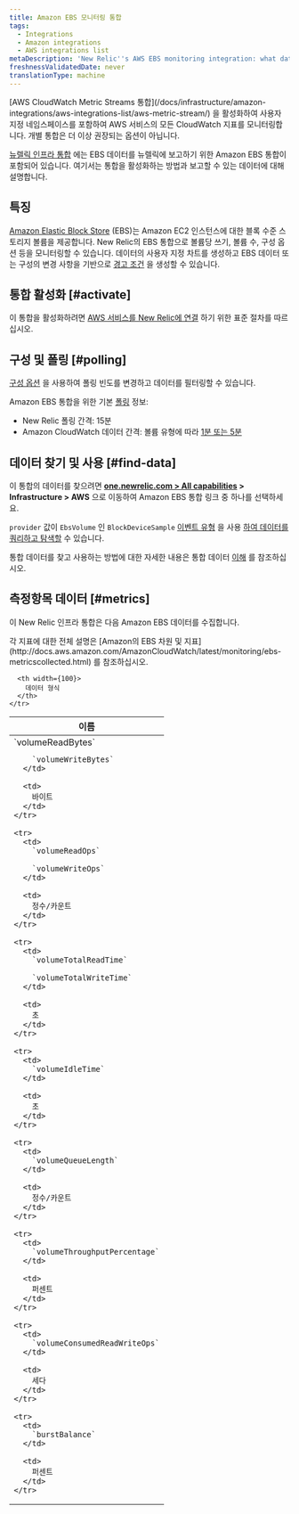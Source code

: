 ```yaml
---
title: Amazon EBS 모니터링 통합
tags:
  - Integrations
  - Amazon integrations
  - AWS integrations list
metaDescription: 'New Relic''s AWS EBS monitoring integration: what data it reports, and how to enable it.'
freshnessValidatedDate: never
translationType: machine
---
```


<Callout variant="important">
  [AWS CloudWatch Metric Streams 통합](/docs/infrastructure/amazon-integrations/aws-integrations-list/aws-metric-stream/) 을 활성화하여 사용자 지정 네임스페이스를 포함하여 AWS 서비스의 모든 CloudWatch 지표를 모니터링합니다. 개별 통합은 더 이상 권장되는 옵션이 아닙니다.
</Callout>

[뉴렐릭 인프라 통합](/docs/infrastructure/introduction-infra-monitoring) 에는 EBS 데이터를 뉴렐릭에 보고하기 위한 Amazon EBS 통합이 포함되어 있습니다. 여기서는 통합을 활성화하는 방법과 보고할 수 있는 데이터에 대해 설명합니다.

## 특징

[Amazon Elastic Block Store](https://aws.amazon.com/ebs/) (EBS)는 Amazon EC2 인스턴스에 대한 블록 수준 스토리지 볼륨을 제공합니다. New Relic의 EBS 통합으로 볼륨당 쓰기, 볼륨 수, 구성 옵션 등을 모니터링할 수 있습니다. 데이터의 사용자 지정 차트를 생성하고 EBS 데이터 또는 구성의 변경 사항을 기반으로 [경고 조건](/docs/infrastructure/new-relic-infrastructure/infrastructure-alert-conditions/infrastructure-alerts-add-edit-or-view-host-alert-information) 을 생성할 수 있습니다.

## 통합 활성화 [#activate]

이 통합을 활성화하려면 [AWS 서비스를 New Relic에 연결](/docs/infrastructure/infrastructure-integrations/getting-started/connect-aws-integrations-infrastructure) 하기 위한 표준 절차를 따르십시오.

## 구성 및 폴링 [#polling]

[구성 옵션](/docs/integrations/new-relic-integrations/getting-started/configure-polling-frequency-data-collection-cloud-integrations) 을 사용하여 폴링 빈도를 변경하고 데이터를 필터링할 수 있습니다.

Amazon EBS 통합을 위한 기본 [폴링](/docs/infrastructure/amazon-integrations/aws-integrations-list/aws-polling-intervals-infrastructure-integrations) 정보:

* New Relic 폴링 간격: 15분
* Amazon CloudWatch 데이터 간격: 볼륨 유형에 따라 [1분 또는 5분](http://docs.aws.amazon.com/AmazonCloudWatch/latest/monitoring/ebs-metricscollected.html)

## 데이터 찾기 및 사용 [#find-data]

이 통합의 데이터를 찾으려면 <DNT>**[one.newrelic.com &gt; All capabilities](https://one.newrelic.com/all-capabilities) &gt; Infrastructure &gt; AWS**</DNT> 으로 이동하여 Amazon EBS 통합 링크 중 하나를 선택하세요.

`provider` 값이 `EbsVolume` 인 `BlockDeviceSample` [이벤트 유형](/docs/data-apis/understand-data/new-relic-data-types/#event-data) 을 사용 [하여 데이터를 쿼리하고 탐색할](/docs/using-new-relic/data/understand-data/query-new-relic-data) 수 있습니다.

통합 데이터를 찾고 사용하는 방법에 대한 자세한 내용은 통합 데이터 [이해](/docs/infrastructure/integrations/find-use-infrastructure-integration-data) 를 참조하십시오.

## 측정항목 데이터 [#metrics]

이 New Relic 인프라 통합은 다음 Amazon EBS 데이터를 수집합니다.

<Callout variant="tip">
  각 지표에 대한 전체 설명은 [Amazon의 EBS 차원 및 지표](http://docs.aws.amazon.com/AmazonCloudWatch/latest/monitoring/ebs-metricscollected.html) 를 참조하십시오.
</Callout>

<table>
  <thead>
    <tr>
      <th width={200}>
        이름
      </th>

      <th width={100}>
        데이터 형식
      </th>
    </tr>
  </thead>

  <tbody>
    <tr>
      <td>
        `volumeReadBytes`

        `volumeWriteBytes`
      </td>

      <td>
        바이트
      </td>
    </tr>

    <tr>
      <td>
        `volumeReadOps`

        `volumeWriteOps`
      </td>

      <td>
        정수/카운트
      </td>
    </tr>

    <tr>
      <td>
        `volumeTotalReadTime`

        `volumeTotalWriteTime`
      </td>

      <td>
        초
      </td>
    </tr>

    <tr>
      <td>
        `volumeIdleTime`
      </td>

      <td>
        초
      </td>
    </tr>

    <tr>
      <td>
        `volumeQueueLength`
      </td>

      <td>
        정수/카운트
      </td>
    </tr>

    <tr>
      <td>
        `volumeThroughputPercentage`
      </td>

      <td>
        퍼센트
      </td>
    </tr>

    <tr>
      <td>
        `volumeConsumedReadWriteOps`
      </td>

      <td>
        세다
      </td>
    </tr>

    <tr>
      <td>
        `burstBalance`
      </td>

      <td>
        퍼센트
      </td>
    </tr>
  </tbody>
</table>